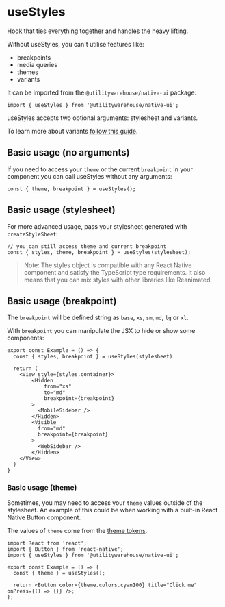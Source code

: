 
<Meta title="Native UI / Guides / Styling / useStyles" />

# useStyles

Hook that ties everything together and handles the heavy lifting.

Without useStyles, you can't utilise features like:

- breakpoints
- media queries
- themes
- variants

It can be imported from the `@utilitywarehouse/native-ui` package:

```tsx
import { useStyles } from '@utilitywarehouse/native-ui';
```

useStyles accepts two optional arguments: stylesheet and variants.

To learn more about variants [follow this guide](https://www.unistyl.es/reference/variants/).

## Basic usage (no arguments)

If you need to access your `theme` or the current `breakpoint` in your component you can call useStyles without any arguments:

```tsx
const { theme, breakpoint } = useStyles();
```

## Basic usage (stylesheet)

For more advanced usage, pass your stylesheet generated with `createStyleSheet`:

```tsx
// you can still access theme and current breakpoint
const { styles, theme, breakpoint } = useStyles(stylesheet);
```

> Note:
> The styles object is compatible with any React Native component and satisfy the TypeScript type requirements. It also means that you can mix styles with other libraries like Reanimated.

## Basic usage (breakpoint)

The `breakpoint` will be defined string as `base`, `xs`, `sm`, `md`, `lg` or `xl`.

With `breakpoint` you can manipulate the JSX to hide or show some components:

```tsx
export const Example = () => {
  const { styles, breakpoint } = useStyles(stylesheet)

  return (
    <View style={styles.container}>
        <Hidden
            from="xs"
            to="md"
            breakpoint={breakpoint}
        >
          <MobileSidebar />
        </Hidden>
        <Visible
          from="md"
          breakpoint={breakpoint}
        >
          <WebSidebar />
        </Hidden>
    </View>
  )
}
```

### Basic usage (theme)

Sometimes, you may need to access your `theme` values outside of the stylesheet. An example of this could be when working with a built-in React Native Button component.

The values of `theme` come from the [theme tokens](/docs/native-ui-guides-styling-theme-tokens--docs).

```tsx
import React from 'react';
import { Button } from 'react-native';
import { useStyles } from '@utilitywarehouse/native-ui';

export const Example = () => {
  const { theme } = useStyles();

  return <Button color={theme.colors.cyan100} title="Click me" onPress={() => {}} />;
};
```
